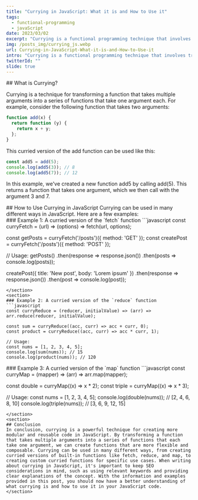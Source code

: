 ```yaml
---
title: "Currying in JavaScript: What it is and How to Use it"
tags:
  - functional-programming
  - javaScript
date: 2023/03/02
excerpt: "Currying is a functional programming technique that involves transforming a function that takes multiple arguments into a series of functions that take one argument each. In JavaScript, currying can be used to create more modular and reusable code. In this post, we'll explain what currying is, how to use it in JavaScript, and some SEO considerations to keep in mind when writing about currying."
img: /posts_img/currying_js.webp
url: Currying-in-JavaScript-What-it-is-and-How-to-Use-it
intro: "Currying is a functional programming technique that involves transforming a function that takes multiple arguments into a series of functions that take one argument each. In JavaScript, currying can be used to create more modular and reusable code. In this post, we'll explain what currying is, how to use it in JavaScript, and some SEO considerations to keep in mind when writing about currying."
twitterId: ""
slide: true
---
```




<section>
## What is Currying?

Currying is a technique for transforming a function that takes multiple arguments into a series of functions that take one argument each. For example, consider the following function that takes two arguments:

```javascript
function add(x) {
  return function (y) {
    return x + y;
  };
}
```

This curried version of the add function can be used like this:

```javascript
const add5 = add(5);
console.log(add5(3)); // 8
console.log(add5(7)); // 12
```

In this example, we've created a new function add5 by calling add(5). This returns a function that takes one argument, which we then call with the argument 3 and 7.

</section>
<section>
## How to Use Currying in JavaScript
Currying can be used in many different ways in JavaScript. Here are a few examples:

</section>
<section>
### Example 1: A curried version of the `fetch` function
```javascript
const curryFetch = (url) => (options) => fetch(url, options);

const getPosts = curryFetch('/posts')({ method: 'GET' });
const createPost = curryFetch('/posts')({ method: 'POST' });

// Usage:
getPosts()
  .then(response => response.json())
  .then(posts => console.log(posts));

createPost({ title: 'New post', body: 'Lorem ipsum' })
  .then(response => response.json())
  .then(post => console.log(post));

```
</section>
<section>
### Example 2: A curried version of the `reduce` function
```javascript
const curryReduce = (reducer, initialValue) => (arr) => arr.reduce(reducer, initialValue);

const sum = curryReduce((acc, curr) => acc + curr, 0);
const product = curryReduce((acc, curr) => acc * curr, 1);

// Usage:
const nums = [1, 2, 3, 4, 5];
console.log(sum(nums)); // 15
console.log(product(nums)); // 120

```
</section>
<section>
### Example 3: A curried version of the `map` function
```javascript
const curryMap = (mapper) => (arr) => arr.map(mapper);

const double = curryMap((x) => x * 2);
const triple = curryMap((x) => x * 3);

// Usage:
const nums = [1, 2, 3, 4, 5];
console.log(double(nums)); // [2, 4, 6, 8, 10]
console.log(triple(nums)); // [3, 6, 9, 12, 15]

```
</section>
<section>
## Conclusion
In conclusion, currying is a powerful technique for creating more modular and reusable code in JavaScript. By transforming a function that takes multiple arguments into a series of functions that each take one argument, we can create functions that are more flexible and composable. Currying can be used in many different ways, from creating curried versions of built-in functions like fetch, reduce, and map, to creating custom curried functions for specific use cases. When writing about currying in JavaScript, it's important to keep SEO considerations in mind, such as using relevant keywords and providing clear explanations of the concept. With the information and examples provided in this post, you should now have a better understanding of what currying is and how to use it in your JavaScript code.
</section>